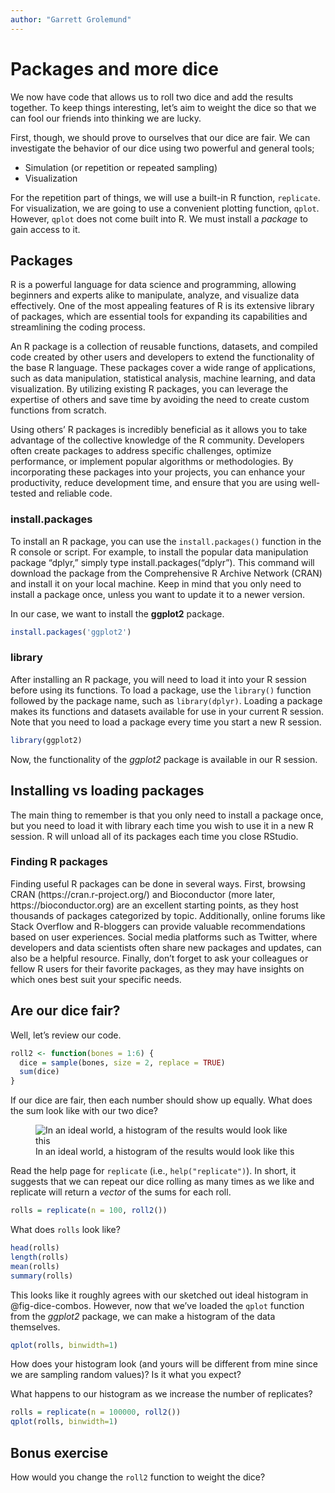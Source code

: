 ```yaml
---
author: "Garrett Grolemund"
---
```


# Packages and more dice

We now have code that allows us to roll two dice and add the results together. 
To keep things interesting, let's aim to weight the dice so that we can fool
our friends into thinking we are lucky.

First, though, we should prove to ourselves that our dice are fair. We can investigate
the behavior of our dice using two powerful and general tools;

- Simulation (or repetition or repeated sampling)
- Visualization

For the repetition part of things, we will use a built-in R function, `replicate`. 
For visualization, we are going to use a convenient plotting function, `qplot`. However,
`qplot` does not come built into R. We must install a _package_ to gain access to it.


## Packages

R is a powerful language for data science and programming, allowing beginners
and experts alike to manipulate, analyze, and visualize data effectively. One
of the most appealing features of R is its extensive library of packages, which
are essential tools for expanding its capabilities and streamlining the coding
process.

An R package is a collection of reusable functions, datasets, and compiled code
created by other users and developers to extend the functionality of the base R
language. These packages cover a wide range of applications, such as data
manipulation, statistical analysis, machine learning, and data visualization.
By utilizing existing R packages, you can leverage the expertise of others and
save time by avoiding the need to create custom functions from scratch.

Using others' R packages is incredibly beneficial as it allows you to take
advantage of the collective knowledge of the R community. Developers often
create packages to address specific challenges, optimize performance, or
implement popular algorithms or methodologies. By incorporating these packages
into your projects, you can enhance your productivity, reduce development time,
and ensure that you are using well-tested and reliable code.

### install.packages

To install an R package, you can use the `install.packages()` function in the R
console or script. For example, to install the popular data manipulation
package "dplyr," simply type install.packages("dplyr"). This command will
download the package from the Comprehensive R Archive Network (CRAN) and
install it on your local machine. Keep in mind that you only need to install a
package once, unless you want to update it to a newer version.

In our case, we want to install the **ggplot2** package.

```r
install.packages('ggplot2')
```

### library

After installing an R package, you will need to load it into your R session
before using its functions. To load a package, use the `library()` function
followed by the package name, such as `library(dplyr)`. Loading a package makes
its functions and datasets available for use in your current R session. Note
that you need to load a package every time you start a new R session.

```r
library(ggplot2)
```

Now, the functionality of the _ggplot2_ package is available in our R session.


::: {.callout-tip}
## Installing vs loading packages

The main thing to remember is that you only need to install a package once, but you need to load it with library each time you wish to use it in a new R session. R will unload all of its packages each time you close RStudio.
:::

### Finding R packages

Finding useful R packages can be done in several ways. First, browsing CRAN
(https://cran.r-project.org/) and Bioconductor (more later,
https://bioconductor.org) are an excellent starting points, as they host
thousands of packages categorized by topic. Additionally, online forums like
Stack Overflow and R-bloggers can provide valuable recommendations based on
user experiences. Social media platforms such as Twitter, where developers and
data scientists often share new packages and updates, can also be a helpful
resource. Finally, don't forget to ask your colleagues or fellow R users for
their favorite packages, as they may have insights on which ones best suit your
specific needs.

## Are our dice fair?

Well, let's review our code.

```r
roll2 <- function(bones = 1:6) {
  dice = sample(bones, size = 2, replace = TRUE)
  sum(dice)
}
```

If our dice are fair, then each number should show up equally. What does the sum look
like with our two dice?

![In an ideal world, a histogram of the results would look like this](images/dice_combos.png){#fig-dice-combos}

Read the help page for `replicate` (i.e., `help("replicate")`). In short, it suggests
that we can repeat our dice rolling as many times as we like and replicate will return
a _vector_ of the sums for each roll.

```r
rolls = replicate(n = 100, roll2())
```

What does `rolls` look like?

```r
head(rolls)
length(rolls)
mean(rolls)
summary(rolls)
```

This looks like it roughly agrees with our sketched out ideal histogram in @fig-dice-combos. However, now that we've loaded the `qplot` function from the _ggplot2_ package, we can make a histogram of the data themselves. 

```r
qplot(rolls, binwidth=1)
```

How does your histogram look (and yours will be different from mine since we are sampling random values)? Is it what you expect? 

What happens to our histogram as we increase the number of replicates?

```r
rolls = replicate(n = 100000, roll2())
qplot(rolls, binwidth=1)
```

## Bonus exercise

How would you change the `roll2` function to weight the dice? 
